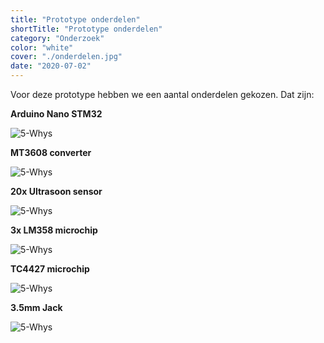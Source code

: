 ```yaml
---
title: "Prototype onderdelen"
shortTitle: "Prototype onderdelen"
category: "Onderzoek"
color: "white"
cover: "./onderdelen.jpg"
date: "2020-07-02"
---
```


Voor deze prototype hebben we een aantal onderdelen gekozen. Dat zijn:

**Arduino Nano STM32**

![5-Whys](http://localhost:8000/images/stappen/onderdelen/onderdeel_6.png "5-whys")

**MT3608 converter**

![5-Whys](http://localhost:8000/images/stappen/onderdelen/onderdeel_5.png "5-whys")

**20x Ultrasoon sensor**

![5-Whys](http://localhost:8000/images/stappen/onderdelen/onderdeel_3.png "5-whys")

**3x LM358 microchip**

![5-Whys](http://localhost:8000/images/stappen/onderdelen/onderdeel_4.png "5-whys")

**TC4427 microchip**

![5-Whys](http://localhost:8000/images/stappen/onderdelen/onderdeel_2.png "5-whys")

**3.5mm Jack**

![5-Whys](http://localhost:8000/images/stappen/onderdelen/onderdeel_1.png "5-whys")
